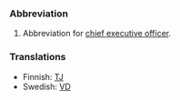===Abbreviation===
#Abbreviation for [[chief executive officer]].

===Translations===
*Finnish: [[TJ]]
*Swedish: [[VD]]